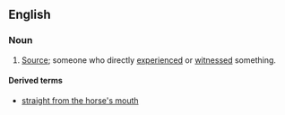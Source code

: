 ==English==

===Noun===
{{en-noun|sg=[[horse]]'s [[mouth]]|horses' mouths}}

# {{idiomatic}} [[source|Source]]; someone who directly [[experienced]] or [[witnessed]] something.

====Derived terms====
* [[straight from the horse's mouth]]